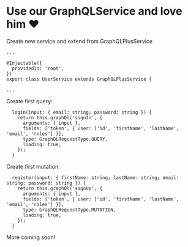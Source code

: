 <Meta title="Services/GraphQLService" />

# Use our GraphQLService and love him ❤️

Create new service and extend from GraphQLPlusService

```
...

@Injectable({
  providedIn: 'root',
})
export class UserService extends GraphQLPlusService {

...

```

Create first query:

```
  login(input: { email: string; password: string }) {
    return this.graphQl('signIn', {
      arguments: { input },
      fields: ['token', { user: ['id', 'firstName', 'lastName', 'email', 'roles'] }],
      type: GraphQLRequestType.QUERY,
      loading: true,
    });
  }
```

Create first mutation:

```
  register(input: { firstName: string; lastName: string; email: string; password: string }) {
    return this.graphQl('signUp', {
      arguments: { input },
      fields: ['token', { user: ['id', 'firstName', 'lastName', 'email', 'roles'] }],
      type: GraphQLRequestType.MUTATION,
      loading: true,
    });
  }
```

More coming soon!
